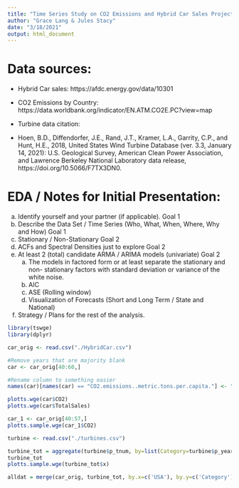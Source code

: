 ---
title: "Time Series Study on CO2 Emissions and Hybrid Car Sales Project"
author: "Grace Lang & Jules Stacy"
date: "3/18/2021"
output: html_document
---
# Data sources: 
* Hybrid Car sales: https://afdc.energy.gov/data/10301
* CO2 Emissions by Country: https://data.worldbank.org/indicator/EN.ATM.CO2E.PC?view=map

* Turbine data citation:
* Hoen, B.D., Diffendorfer, J.E., Rand, J.T., Kramer, L.A., Garrity, C.P., and Hunt, H.E., 2018, United States Wind Turbine Database (ver. 3.3, January 14, 2021): U.S. Geological Survey, American Clean Power Association, and Lawrence Berkeley National Laboratory data release, https://doi.org/10.5066/F7TX3DN0.

# EDA / Notes for Initial Presentation: 
a.	Identify yourself and your partner (if applicable).  Goal 1
b.	Describe the Data Set / Time Series (Who, What, When, Where, Why and How) Goal 1
c.	Stationary / Non-Stationary Goal 2
d.	ACFs and Spectral Densities just to explore Goal 2
e.	At least 2 (total) candidate ARMA / ARIMA models (univariate) Goal 2
    a.	The models in factored form or at least separate the stationary and non-
stationary factors with standard deviation or variance of the white noise.
    b.	AIC
    c.	ASE (Rolling window)
    d.	Visualization of Forecasts (Short and Long Term / State and National) 
f.	Strategy / Plans for the rest of the analysis.


```{r setup, include=FALSE}
library(tswge)
library(dplyr)

car_orig <- read.csv("./HybridCar.csv")

#Remove years that are majority blank
car <- car_orig[40:60,]

#Rename column to something easier
names(car)[names(car) == "CO2.emissions..metric.tons.per.capita."] <- "CO2"
```

```{r}
plotts.wge(car$CO2)
plotts.wge(car$TotalSales)

car_1 <- car_orig[40:57,]
plotts.sample.wge(car_1$CO2)

```





```{r}
turbine <- read.csv("./turbines.csv")

turbine_tot = aggregate(turbine$p_tnum, by=list(Category=turbine$p_year), FUN=sum)
turbine_tot
plotts.sample.wge(turbine_tot$x)

alldat = merge(car_orig, turbine_tot, by.x=c('USA'), by.y=c('Category'), all=TRUE)

```



